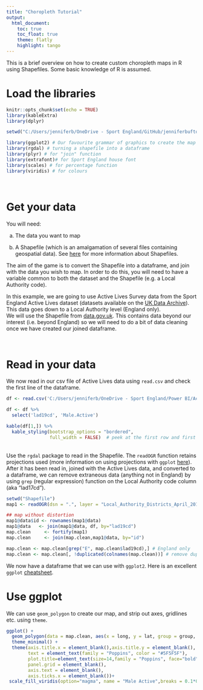 ```yaml
---
title: "Choropleth Tutorial"
output:
  html_document:  
    toc: true  
    toc_float: true 
    theme: flatly
    highlight: tango
---
```


This is a brief overview on how to create custom choropleth maps in R using Shapefiles. Some basic knowledge of R is assumed.
</br>

# Load the libraries

```r
knitr::opts_chunk$set(echo = TRUE)
library(kableExtra)
library(dplyr)

setwd("C:/Users/jenniferb/OneDrive - Sport England/GitHub/jenniferbufton.github.io/input")

```

```r
library(ggplot2) # Our favourite grammar of graphics to create the map
library(rgdal) # turning a shapefile into a dataframe
library(plyr) # for "join" function
library(extrafont)# for Sport England house font
library(scales) # for percentage function
library(viridis) # for colours
```
</br>

# Get your data

You will need: </p>
a) The data you want to map </p>
b) A Shapefile (which is an amalgamation of several files containing geospatial data). See [here](https://doc.arcgis.com/en/arcgis-online/reference/shapefiles.htm) for more information about Shapefiles.</p>


The aim of the game is to convert the Shapefile into a dataframe, and join with the data you wish to map. In order to do this, you will need to have a variable common to both the dataset and the Shapefile (e.g. a Local Authority code).

In this example, we are going to use Active Lives Survey data from the Sport England Active Lives dataset (datasets available on the [UK Data Archive](https://beta.ukdataservice.ac.uk/datacatalogue/studies/#!?Search=active%20lives%20survey&Page=1&Rows=10&Sort=1&DateFrom=440&DateTo=2019)). This data goes down to a Local Authority level (England only). 
</br>
We will use the Shapefile from [data.gov.uk](https://data.gov.uk/dataset/45a1aaed-503a-4259-bd3e-27ce2ddc7b16/local-authority-districts-december-2016-super-generalised-clipped-boundaries-in-the-uk). This contains data beyond our interest (i.e. beyond England) so we will need to do a bit of data cleaning once we have created our joined dataframe.

</br>

# Read in your data
We now read in our csv file of Active Lives data using `read.csv` and check the first line of the dataframe.
```r
df <- read.csv('C:/Users/jenniferb/OneDrive - Sport England/Power BI/Active Lives Survey/Gender_May1819_LA_CC_Regv2.csv')

df <- df %>%
  select('lad19cd', 'Male.Active')

kable(df[1,]) %>%
  kable_styling(bootstrap_options = "bordered",
                full_width = FALSE)  # peek at the first row and first few columns of data to check 

```
</br>
Use the `rgdal` package to read in the Shapefile. The `readOGR` function retains projections used (more information on using projections with `ggplot` [here](https://ggplot2.tidyverse.org/reference/coord_map.html)). 
After it has been read in, joined with the Active Lives data, and converted to a dataframe,  we can remove extraneous data (anything not in England) by using `grep` (regular expression) function on the Local Authority code column (aka "lad17cd").
```r
setwd("Shapefile")
map1 <- readOGR(dsn = ".", layer = "Local_Authority_Districts_April_2019_Boundaries_UK_BUC", verbose = FALSE)

## map without distortion
map1@data$id <- rownames(map1@data)
map1@data   <- join(map1@data, df, by="lad19cd")
map.clean     <- fortify(map1)
map.clean     <- join(map.clean,map1@data, by="id")

map.clean <- map.clean[grep("E", map.clean$lad19cd),] # England only
map.clean <- map.clean[, !duplicated(colnames(map.clean))] # remove dupe cols
```

We now have a dataframe that we can use with `ggplot2`. Here is an excellent `ggplot` [cheatsheet](https://github.com/rstudio/cheatsheets/blob/master/data-visualization-2.1.pdf). 
</br>

# Use ggplot
We can use `geom_polygon` to create our map, and strip out axes, gridlines etc. using  `theme`.

```r

ggplot() +
  geom_polygon(data = map.clean, aes(x = long, y = lat, group = group, fill = Male.Active))+
  theme_minimal() + 
  theme(axis.title.x = element_blank(),axis.title.y = element_blank(), 
        text = element_text(family = "Poppins", color = "#5F5F5F"), 
        plot.title=element_text(size=14,family = "Poppins", face="bold", hjust = 0.5),
        panel.grid = element_blank(), 
        axis.text = element_blank(),
        axis.ticks.x = element_blank())+
 scale_fill_viridis(option="magma", name = "Male Active",breaks = 0.1*0:9, labels = percent(0.1*0:9))
```

